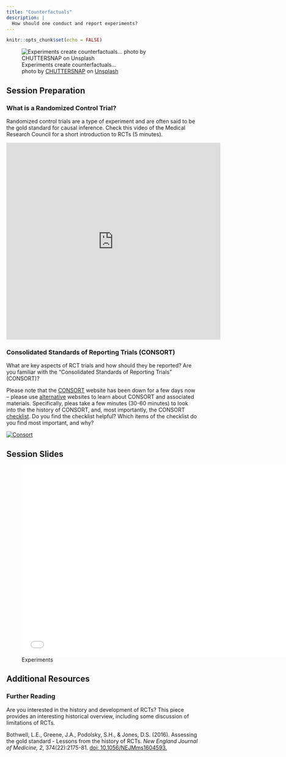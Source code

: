 ```yaml
---
title: "Counterfactuals"
description: |
  How should one conduct and report experiments?
---
```


```r
knitr::opts_chunk$set(echo = FALSE)
```

![Experiments create counterfactuals... <br> <span>photo by <a href="https://unsplash.com/@chuttersnap?utm_source=unsplash&amp;utm_medium=referral&amp;utm_content=creditCopyText">CHUTTERSNAP</a> on <a href="https://unsplash.com/s/photos/experiment?utm_source=unsplash&amp;utm_medium=referral&amp;utm_content=creditCopyText">Unsplash</a></span>](photos/chuttersnap-UmncJq4KPcA-unsplash.jpg)

## Session Preparation

### What is a Randomized Control Trial?

Randomized control trials are a type of experiment and are often said to be the gold standard for causal inference. Check this video of the Medical Research Council for a short introduction to RCTs (5 minutes). 

<iframe width="560" height="515" src="https://www.youtube.com/embed/U6kVlRn6G0w" frameborder="0" allow="accelerometer; autoplay; clipboard-write; encrypted-media; gyroscope; picture-in-picture; web-share" allowfullscreen></iframe>

### Consolidated Standards of Reporting Trials (CONSORT)

What are key aspects of RCT trials and how should they be reported? Are you familiar with the "Consolidated Standards of Reporting Trials" (CONSORT)? 

Please note that the [CONSORT](http://www.consort-statement.org) website has been down for a few days now – please use [alternative](https://www.equator-network.org/2023/03/01/consort-and-prisma-websites-down-alternative-ways-to-access-the-checklists/) websites to learn about CONSORT and associated materials. Specifically, pleas take a few minutes (30-60 minutes) to look into the the history of CONSORT, and, most importantly, the CONSORT [checklist](https://www.goodreports.org/reporting-checklists/consort). Do you find the checklist helpful? Which items of the checklist do you find most important, and why?

[![Consort](photos/consort.png)](http://www.consort-statement.org)

## Session Slides

![Experiments](presentations/EBDM_session6.pdf){width=700px height=500px}

## Additional Resources

### Further Reading

Are you interested in the history and development of RCTs? This piece provides an interesting historical overview, including some discussion of limitations of RCTs. 

Bothwell, L.E., Greene, J.A., Podolsky, S.H., & Jones, D.S. (2016). Assessing the gold standard - Lessons from the history of RCTs. *New England Journal of Medicine, 2*, 374(22):2175-81. [doi: 10.1056/NEJMms1604593.](https://github.com/matarui/ebdm/raw/main/docs/literature/Bothwelletal_2016_NEJM.pdf)